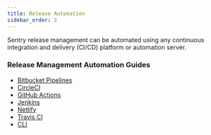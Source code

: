 ```yaml
---
title: Release Automation
sidebar_order: 2
---
```


Sentry release management can be automated using any continuous integration and delivery (CI/CD) platform or automation server.

### Release Management Automation Guides

- [Bitbucket Pipelines](/workflow/releases/release-automation/bitbucket-pipelines/)
- [CircleCI](/workflow/releases/release-automation/circleci/)
- [GitHub Actions](/workflow/releases/release-automation/github-actions/)
- [Jenkins](/workflow/releases/release-automation/jenkins/)
- [Netlify](/workflow/releases/release-automation/netlify/)
- [Travis CI](/workflow/releases/release-automation/travis-ci/)
- [CLI](/workflow/releases/#create-release)
